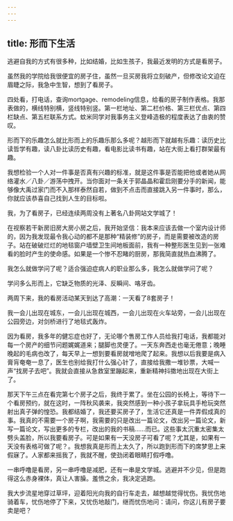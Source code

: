 ```yaml
---
---
---
```

title: 形而下生活
---




逃避自我的方式有很多种，比如结婚，比如生孩子，我最近发明的方式是看房子。

虽然我的学院给我很便宜的房子住，虽然一旦买房我将立刻破产，但修改论文迫在眉睫之际，我急中生智，想到了看房子。

四处看，打电话，查询mortgage、remodeling信息，给看的房子制作表格。我那表做的，横线特别横，竖线特别竖。第一栏地址、第二栏价格、第三栏优点、第四栏缺点、第五栏联系方式。蚊米同学对我事务主义登峰造极的程度表达了由衷的赞叹。

形而下的乐趣怎么就比形而上的乐趣乐那么多呢？越形而下就越有乐趣：读历史比读哲学有趣，读八卦比读历史有趣，看电影比读书有趣，站在大街上看打群架最有趣。

我想检验一个人对一件事是否真有兴趣的标准，就是这件事是否能把他或者她从网络灌水／八卦／游荡中拽开。当你面对一条关于郭晶晶和霍启刚要分手的新闻，能够像大禹过家门而不入那样泰然自若，做到不点击而直接跳入另一件事时，那么，你就应该恭喜自己找到人生的目标啦。

我，为了看房子，已经连续两周没有上著名八卦网站文学城了！

在视察若干新房旧房大房小房之后，我开始坚信：我本来应该去做一个室内设计师的，因为我发现最令我心动的都不是那种“精装修”的房子，而是需要被改造的房子。站在破破烂烂的地毯窗户墙壁卫生间地板面前，我有一种整形医生见到一张难看的脸时产生的使命感。如果是一个惨不忍睹的厨房，那我简直就热血沸腾了。

我怎么就做学问了呢？适合强迫症病人的职业那么多，我怎么就做学问了呢？

学问多么形而上，它缺乏物质的光泽、反瞬间、咯牙齿。

两周下来，我的看房活动某天到达了高潮：一天看了8套房子！

我一会儿出现在城东，一会儿出现在城西，一会儿出现在火车站旁，一会儿出现在公园旁边，对剑桥进行了地毯式轰炸。

因为看房，我多年的健忘症也好了，无论哪个售房工作人员给我打电话，我都能对每一个房产的细节问题娓娓道来；腿脚也灵便了。一天东奔西走也毫无倦意；晚睡晚起的毛病也改了，每天早上一想到要看房就噌地爬了起来。我想以后我要是病入膏肓奄奄一息了，医生也别给我打什么强心针了，直接给我撒一堆钞票，大喊一声“找房子去吧”。我就会直接从急救室里蹦起来，重新精神抖擞地出现在大街上了。

那天下午三点在看完第七个房子之后，我终于累了。坐在公园的长椅上，等待下一个看房预约，就在这时，一阵秋风袭来，我突然感到一种小孩子拿玩具手枪玩突然射出真子弹的惶恐。我都结婚了，我还要买房子了，生活它还真是一件弄假成真的事。我真的不需要一个房子啊，我需要的只是改出一篇论文，改出另一篇论文，新写一篇论文，写出更多的专栏，改出的我的书稿……而已。这些事太沉重太密集太劈头盖脸，所以我要看房子。可是如果有一天没房子可看了呢？尤其是，如果有一天没有表格可做了呢？。我想我真是形而上太久了，所以跑到形而下的席梦思上来假寐了。人家都来摇我了，我就不醒，使劲闭着眼睛打假呼噜。

一串呼噜是看房，另一串呼噜是减肥，还有一串是文学城。逃避并不少见，但是跑得这么赤身裸体，真让人害臊。羞愤之余，我决定逃跑。

我大步流星地穿过草坪，迎着阳光向我的自行车走去，越想越觉得忧伤。我忧伤地骑着车，忧伤地停了下来，又忧伤地敲门，继而忧伤地问：请问，你这儿有房子要卖是吧？